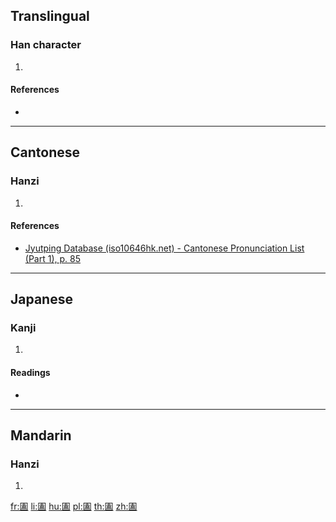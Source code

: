 {{character info/new}}
==Translingual==

===Han character===
{{Han char|rn=31|rad=囗|as=10|sn=13|four=60107|canj=WGIT|ids=⿴囗盍}}

# {{defn|Han|sort=囗10}}

====References====
* {{Han ref|kx=0220.100|dkj=04820|dj=0452.010|hdz=10724.010|uh=5714|ud=22292|bh=DCE1|bd=56545}}

----

==Cantonese==

===Hanzi===
{{yue-hanzi|jyut=[[aap3]]|y=aap3}}

# {{defn|lang=yue|sort=囗10}}

====References====
* [http://www.iso10646hk.net/jp/document/download.jsp Jyutping Database (iso10646hk.net) - Cantonese Pronunciation List (Part 1), p. 85]

----

==Japanese==

===Kanji===
{{ja-kanji|grade=|rs=囗10}}

# {{defn|lang=ja|sort=囗10}}

====Readings====
* {{ja-readings|on=[[おう]] (ō), [[よう]] (yō)|kun=}}

----

==Mandarin==

===Hanzi===
{{cmn-hanzi|pin=[[è]] ([[e4]])|wg=o<sup>4</sup>}}

# {{defn|lang=cmn|sort=囗10}}

[[fr:圔]]
[[li:圔]]
[[hu:圔]]
[[pl:圔]]
[[th:圔]]
[[zh:圔]]